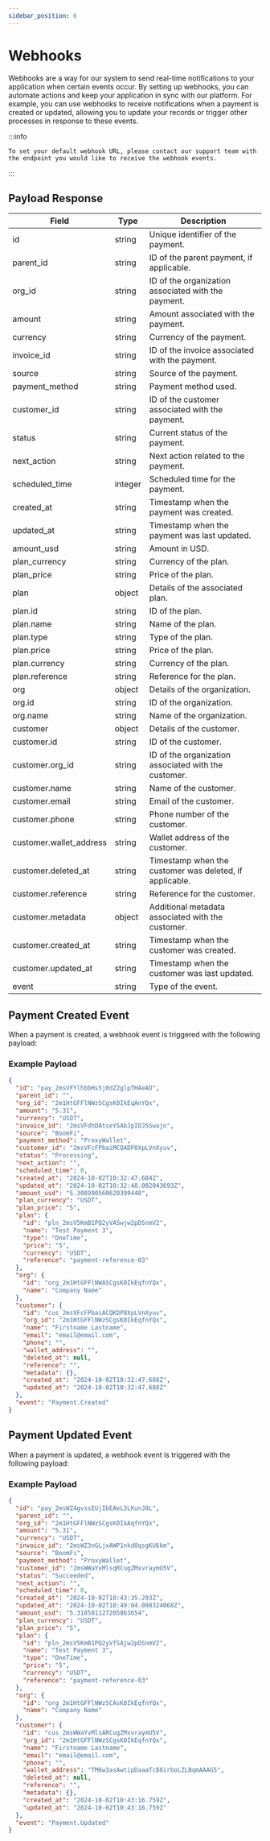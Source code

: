 ```yaml
---
sidebar_position: 6
---
```


# Webhooks

Webhooks are a way for our system to send real-time notifications to your application when certain events occur. By setting up webhooks, you can automate actions and keep your application in sync with our platform. For example, you can use webhooks to receive notifications when a payment is created or updated, allowing you to update your records or trigger other processes in response to these events.

:::info

    To set your default webhook URL, please contact our support team with the endpoint you would like to receive the webhook events.

:::

## Payload Response

| Field                   | Type    | Description                                             |
| ----------------------- | ------- | ------------------------------------------------------- |
| id                      | string  | Unique identifier of the payment.                       |
| parent_id               | string  | ID of the parent payment, if applicable.                |
| org_id                  | string  | ID of the organization associated with the payment.     |
| amount                  | string  | Amount associated with the payment.                     |
| currency                | string  | Currency of the payment.                                |
| invoice_id              | string  | ID of the invoice associated with the payment.          |
| source                  | string  | Source of the payment.                                  |
| payment_method          | string  | Payment method used.                                    |
| customer_id             | string  | ID of the customer associated with the payment.         |
| status                  | string  | Current status of the payment.                          |
| next_action             | string  | Next action related to the payment.                     |
| scheduled_time          | integer | Scheduled time for the payment.                         |
| created_at              | string  | Timestamp when the payment was created.                 |
| updated_at              | string  | Timestamp when the payment was last updated.            |
| amount_usd              | string  | Amount in USD.                                          |
| plan_currency           | string  | Currency of the plan.                                   |
| plan_price              | string  | Price of the plan.                                      |
| plan                    | object  | Details of the associated plan.                         |
| plan.id                 | string  | ID of the plan.                                         |
| plan.name               | string  | Name of the plan.                                       |
| plan.type               | string  | Type of the plan.                                       |
| plan.price              | string  | Price of the plan.                                      |
| plan.currency           | string  | Currency of the plan.                                   |
| plan.reference          | string  | Reference for the plan.                                 |
| org                     | object  | Details of the organization.                            |
| org.id                  | string  | ID of the organization.                                 |
| org.name                | string  | Name of the organization.                               |
| customer                | object  | Details of the customer.                                |
| customer.id             | string  | ID of the customer.                                     |
| customer.org_id         | string  | ID of the organization associated with the customer.    |
| customer.name           | string  | Name of the customer.                                   |
| customer.email          | string  | Email of the customer.                                  |
| customer.phone          | string  | Phone number of the customer.                           |
| customer.wallet_address | string  | Wallet address of the customer.                         |
| customer.deleted_at     | string  | Timestamp when the customer was deleted, if applicable. |
| customer.reference      | string  | Reference for the customer.                             |
| customer.metadata       | object  | Additional metadata associated with the customer.       |
| customer.created_at     | string  | Timestamp when the customer was created.                |
| customer.updated_at     | string  | Timestamp when the customer was last updated.           |
| event                   | string  | Type of the event.                                      |

## Payment Created Event

When a payment is created, a webhook event is triggered with the following payload:

### Example Payload

```json
{
  "id": "pay_2msVFYlhbbHs5j0dZ2glpTHAeAO",
  "parent_id": "",
  "org_id": "2m1HtGFFlNWzSCgsK0IkEqAnYQx",
  "amount": "5.31",
  "currency": "USDT",
  "invoice_id": "2msVFdhDAtseYSAbJpIDJ5Swajn",
  "source": "BoomFi",
  "payment_method": "ProxyWallet",
  "customer_id": "2msVFcFPbaiMCQADP8XpLVnXyuv",
  "status": "Processing",
  "next_action": "",
  "scheduled_time": 0,
  "created_at": "2024-10-02T10:32:47.684Z",
  "updated_at": "2024-10-02T10:32:48.002043693Z",
  "amount_usd": "5.308990560620399448",
  "plan_currency": "USDT",
  "plan_price": "5",
  "plan": {
    "id": "pln_2msV5KmB1PQ2yVASwjw2pDSnmV2",
    "name": "Test Payment 3",
    "type": "OneTime",
    "price": "5",
    "currency": "USDT",
    "reference": "payment-reference-03"
  },
  "org": {
    "id": "org_2m1HtGFFlNWASCgsK0IkEqfnYQx",
    "name": "Company Name"
  },
  "customer": {
    "id": "cus_2msVFcFPbaiACQKDP8XpLVnXyuv",
    "org_id": "2m1HtGFFlNWzSCgsK0IkEqfnYQx",
    "name": "Firstname Lastname",
    "email": "email@email.com",
    "phone": "",
    "wallet_address": "",
    "deleted_at": null,
    "reference": "",
    "metadata": {},
    "created_at": "2024-10-02T10:32:47.688Z",
    "updated_at": "2024-10-02T10:32:47.688Z"
  },
  "event": "Payment.Created"
}
```

## Payment Updated Event

When a payment is updated, a webhook event is triggered with the following payload:

### Example Payload

```json
{
  "id": "pay_2msWZ4gvssEUjIbEAeL3LKunJ8L",
  "parent_id": "",
  "org_id": "2m1HtGFFlNWzSCgsK0IkAqfnYQx",
  "amount": "5.31",
  "currency": "USDT",
  "invoice_id": "2msWZ3nGLjxAWP1nkd0qsgKU6km",
  "source": "BoomFi",
  "payment_method": "ProxyWallet",
  "customer_id": "2msWWaYvMlsqRCugZMxvraymU5V",
  "status": "Succeeded",
  "next_action": "",
  "scheduled_time": 0,
  "created_at": "2024-10-02T10:43:35.293Z",
  "updated_at": "2024-10-02T10:49:04.098324068Z",
  "amount_usd": "5.310581127205863654",
  "plan_currency": "USDT",
  "plan_price": "5",
  "plan": {
    "id": "pln_2msV5KmB1PQ2yVfSAjw2pDSnmV2",
    "name": "Test Payment 3",
    "type": "OneTime",
    "price": "5",
    "currency": "USDT",
    "reference": "payment-reference-03"
  },
  "org": {
    "id": "org_2m1HtGFFlNWzSCAsK0IkEqfnYQx",
    "name": "Company Name"
  },
  "customer": {
    "id": "cus_2msWWaYvMlsARCugZMxvraymU5V",
    "org_id": "2m1HtGFFlNWzSCgsK0IkEqfnYQx",
    "name": "Firstname Lastname",
    "email": "email@email.com",
    "phone": "",
    "wallet_address": "TM6w3asAwtipDaaaTcB8irboLZLBqmAAAG5",
    "deleted_at": null,
    "reference": "",
    "metadata": {},
    "created_at": "2024-10-02T10:43:16.759Z",
    "updated_at": "2024-10-02T10:43:16.759Z"
  },
  "event": "Payment.Updated"
}
```
